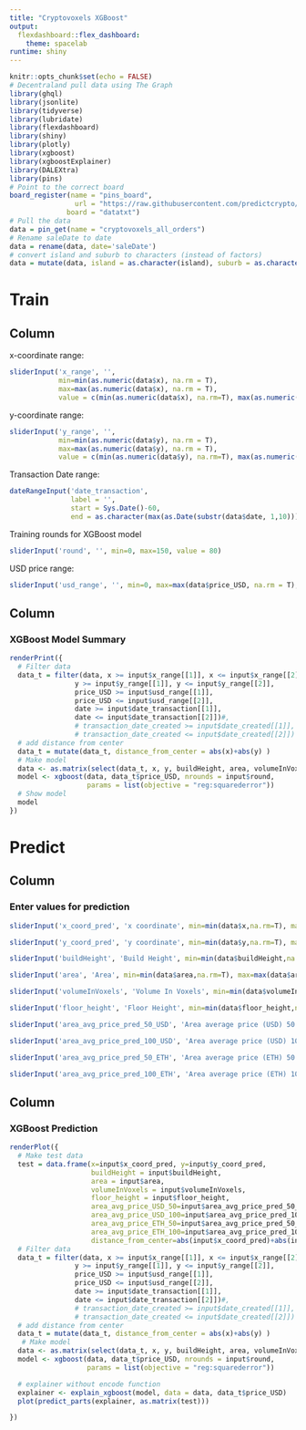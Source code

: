 ```yaml
---
title: "Cryptovoxels XGBoost"
output: 
  flexdashboard::flex_dashboard:
    theme: spacelab
runtime: shiny
---
```


```r
knitr::opts_chunk$set(echo = FALSE)
# Decentraland pull data using The Graph
library(ghql)
library(jsonlite)
library(tidyverse)
library(lubridate)
library(flexdashboard)
library(shiny)
library(plotly)
library(xgboost)
library(xgboostExplainer)
library(DALEXtra)
library(pins)
# Point to the correct board
board_register(name = "pins_board", 
                url = "https://raw.githubusercontent.com/predictcrypto/pins/master/", 
              board = "datatxt")
# Pull the data
data = pin_get(name = "cryptovoxels_all_orders")
# Rename saleDate to date
data = rename(data, date='saleDate')
# convert island and suburb to characters (instead of factors)
data = mutate(data, island = as.character(island), suburb = as.character(suburb))
```


Train
===================================== 

Column {.sidebar}
-----------------------------------------------------------------------

x-coordinate range:
```r
sliderInput('x_range', '', 
            min=min(as.numeric(data$x), na.rm = T), 
            max=max(as.numeric(data$x), na.rm = T), 
            value = c(min(as.numeric(data$x), na.rm=T), max(as.numeric(data$x), na.rm=T))) 
```

y-coordinate range:
```r
sliderInput('y_range', '', 
            min=min(as.numeric(data$y), na.rm = T), 
            max=max(as.numeric(data$y), na.rm = T), 
            value = c(min(as.numeric(data$y), na.rm=T), max(as.numeric(data$y), na.rm=T))) 
```

Transaction Date range:
```r
dateRangeInput('date_transaction',
               label = '',
               start = Sys.Date()-60,
               end = as.character(max(as.Date(substr(data$date, 1,10))), na.rm=T))
```

Training rounds for XGBoost model

```r
sliderInput('round', '', min=0, max=150, value = 80)
```

USD price range: 

```r
sliderInput('usd_range', '', min=0, max=max(data$price_USD, na.rm = T), value = c(0,50000), step = 10)
```

Column
-----------------------------------------------------------------------

### XGBoost Model Summary

```r
renderPrint({
  # Filter data
  data_t = filter(data, x >= input$x_range[[1]], x <= input$x_range[[2]], 
                y >= input$y_range[[1]], y <= input$y_range[[2]],
                price_USD >= input$usd_range[[1]], 
                price_USD <= input$usd_range[[2]],
                date >= input$date_transaction[[1]],
                date <= input$date_transaction[[2]])#,
                # transaction_date_created >= input$date_created[[1]],
                # transaction_date_created <= input$date_created[[2]])
  # add distance from center
  data_t = mutate(data_t, distance_from_center = abs(x)+abs(y) )
  # Make model
  data <- as.matrix(select(data_t, x, y, buildHeight, area, volumeInVoxels, floor_height, area_avg_price_USD_50, area_avg_price_USD_100, area_avg_price_ETH_50, area_avg_price_ETH_100, distance_from_center) ) # can't use suburb or island, must be numeric
  model <- xgboost(data, data_t$price_USD, nrounds = input$round,
                   params = list(objective = "reg:squarederror"))
  # Show model
  model
})
```


Predict
===================================== 

Column {.sidebar}
-----------------------------------------------------------------------

### Enter values for prediction

```r
sliderInput('x_coord_pred', 'x coordinate', min=min(data$x,na.rm=T), max=max(data$x,na.rm=T), value = median(data$x,na.rm=T) ) # adjust this to correct range
```

```r
sliderInput('y_coord_pred', 'y coordinate', min=min(data$y,na.rm=T), max=max(data$y,na.rm=T), value = median(data$y,na.rm=T)) # adjust this to correct range
```

```r
sliderInput('buildHeight', 'Build Height', min=min(data$buildHeight,na.rm=T), max=max(data$buildHeight,na.rm=T), value = median(data$buildHeight,na.rm=T))
```

```r
sliderInput('area', 'Area', min=min(data$area,na.rm=T), max=max(data$area,na.rm=T), value = median(data$area,na.rm=T))
```

```r
sliderInput('volumeInVoxels', 'Volume In Voxels', min=min(data$volumeInVoxels,na.rm=T), max=max(data$volumeInVoxels,na.rm=T), value = median(data$volumeInVoxels,na.rm=T))
```

```r
sliderInput('floor_height', 'Floor Height', min=min(data$floor_height,na.rm=T), max=max(data$floor_height,na.rm=T), value = median(data$floor_height,na.rm=T))
```


```r
sliderInput('area_avg_price_pred_50_USD', 'Area average price (USD) 50 units', min=min(data$area_avg_price_USD_50,na.rm=T), max=max(data$area_avg_price_USD_50,na.rm=T), value = median(data$area_avg_price_USD_50,na.rm=T))
```

```r
sliderInput('area_avg_price_pred_100_USD', 'Area average price (USD) 10 units', min=min(data$area_avg_price_USD_100,na.rm=T), max=max(data$area_avg_price_USD_100,na.rm=T), value = median(data$area_avg_price_USD_100,na.rm=T))
```

```r
sliderInput('area_avg_price_pred_50_ETH', 'Area average price (ETH) 50 units', min=min(data$area_avg_price_ETH_50,na.rm=T), max=max(data$area_avg_price_ETH_50,na.rm=T), value = median(data$area_avg_price_ETH_50,na.rm=T))
```

```r
sliderInput('area_avg_price_pred_100_ETH', 'Area average price (ETH) 10 units', min=min(data$area_avg_price_ETH_100,na.rm=T), max=max(data$area_avg_price_ETH_100,na.rm=T), value = median(data$area_avg_price_ETH_100,na.rm=T))
```


Column
-----------------------------------------------------------------------

### XGBoost Prediction

```r
renderPlot({
  # Make test data
  test = data.frame(x=input$x_coord_pred, y=input$y_coord_pred,
                    buildHeight = input$buildHeight,
                    area = input$area,
                    volumeInVoxels = input$volumeInVoxels,
                    floor_height = input$floor_height,
                    area_avg_price_USD_50=input$area_avg_price_pred_50_USD,
                    area_avg_price_USD_100=input$area_avg_price_pred_100_USD,
                    area_avg_price_ETH_50=input$area_avg_price_pred_50_ETH,
                    area_avg_price_ETH_100=input$area_avg_price_pred_100_ETH,
                    distance_from_center=abs(input$x_coord_pred)+abs(input$y_coord_pred))
  # Filter data
  data_t = filter(data, x >= input$x_range[[1]], x <= input$x_range[[2]], 
                y >= input$y_range[[1]], y <= input$y_range[[2]],
                price_USD >= input$usd_range[[1]], 
                price_USD <= input$usd_range[[2]],
                date >= input$date_transaction[[1]],
                date <= input$date_transaction[[2]])#,
                # transaction_date_created >= input$date_created[[1]],
                # transaction_date_created <= input$date_created[[2]])
  # add distance from center
  data_t = mutate(data_t, distance_from_center = abs(x)+abs(y) )
   # Make model
  data <- as.matrix(select(data_t, x, y, buildHeight, area, volumeInVoxels, floor_height, area_avg_price_USD_50, area_avg_price_USD_100, area_avg_price_ETH_50, area_avg_price_ETH_100, distance_from_center) ) # can't use suburb or island, must be numeric
  model <- xgboost(data, data_t$price_USD, nrounds = input$round,
                   params = list(objective = "reg:squarederror"))

  # explainer without encode function
  explainer <- explain_xgboost(model, data = data, data_t$price_USD)
  plot(predict_parts(explainer, as.matrix(test)))

})

```



